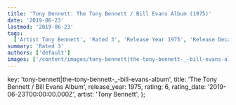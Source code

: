 ```yaml
---
title: 'Tony Bennett: The Tony Bennett / Bill Evans Album (1975)'
date: '2019-06-23'
lastmod: '2019-06-23'
tags:
  ['Artist Tony Bennett', 'Rated 3', 'Release Year 1975', 'Release Decade 1970']
summary: 'Rated 3'
authors: ['default']
images: ['/content/images/tony-bennett|the-tony-bennett-_-bill-evans-album.jpg']
---
```


  key: 'tony-bennett|the-tony-bennett-_-bill-evans-album',
  title: 'The Tony Bennett / Bill Evans Album',
  release_year: 1975,
  rating: 6,
  rating_date: '2019-06-23T00:00:00.000Z',
  artist: 'Tony Bennett',
};

<MusicRating data={data} />
